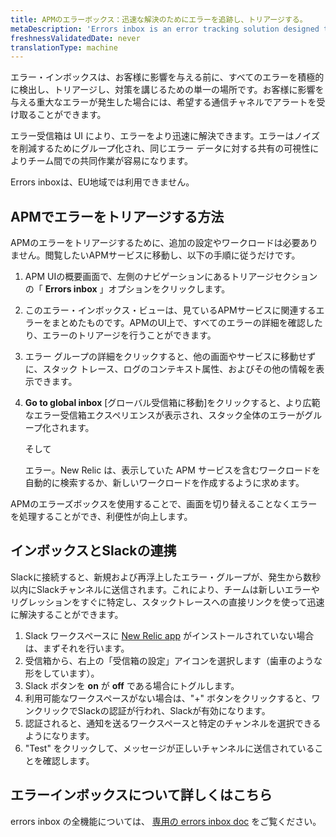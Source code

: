 ```yaml
---
title: APMのエラーボックス：迅速な解決のためにエラーを追跡し、トリアージする。
metaDescription: 'Errors inbox is an error tracking solution designed to put you in the driver’s seat when it comes to detecting, triaging, and resolving errors across your full application stack.'
freshnessValidatedDate: never
translationType: machine
---
```


エラー・インボックスは、お客様に影響を与える前に、すべてのエラーを積極的に検出し、トリアージし、対策を講じるための単一の場所です。お客様に影響を与える重大なエラーが発生した場合には、希望する通信チャネルでアラートを受け取ることができます。

エラー受信箱は<InlinePopover type="apm"/> UI により、エラーをより迅速に解決できます。エラーはノイズを削減するためにグループ化され、同じエラー データに対する共有の可視性によりチーム間での共同作業が容易になります。

<Callout variant="important">
  Errors inboxは、EU地域では利用できません。
</Callout>

## APMでエラーをトリアージする方法

APMのエラーをトリアージするために、追加の設定やワークロードは必要ありません。閲覧したいAPMサービスに移動し、以下の手順に従うだけです。

1. APM UIの概要画面で、左側のナビゲーションにあるトリアージセクションの「 **Errors inbox** 」オプションをクリックします。

2. このエラー・インボックス・ビューは、見ているAPMサービスに関連するエラーをまとめたものです。APMのUI上で、すべてのエラーの詳細を確認したり、エラーのトリアージを行うことができます。

3. エラー グループの詳細をクリックすると、他の画面やサービスに移動せずに、スタック トレース、ログのコンテキスト属性、およびその他の情報を表示できます。

4. **Go to global inbox** \[グローバル受信箱に移動]をクリックすると、より広範なエラー受信箱エクスペリエンスが表示され、スタック全体のエラーがグループ化されます。

   <InlinePopover type="browser"/>

   そして

   <InlinePopover type="mobile"/>

   エラー。New Relic は、表示していた APM サービスを含むワークロードを自動的に検索するか、新しいワークロードを作成するように求めます。

APMのエラーズボックスを使用することで、画面を切り替えることなくエラーを処理することができ、利便性が向上します。

## インボックスとSlackの連携

Slackに接続すると、新規および再浮上したエラー・グループが、発生から数秒以内にSlackチャンネルに送信されます。これにより、チームは新しいエラーやリグレッションをすぐに特定し、スタックトレースへの直接リンクを使って迅速に解決することができます。

1. Slack ワークスペースに [New Relic app](https://newrelic.slack.com/apps/AP92KQJS3-new-relic?tab=more_info) がインストールされていない場合は、まずそれを行います。
2. 受信箱から、右上の「受信箱の設定」アイコンを選択します（歯車のような形をしています）。
3. Slack ボタンを **on** が **off** である場合にトグルします。
4. 利用可能なワークスペースがない場合は、"+" ボタンをクリックすると、ワンクリックでSlackの認証が行われ、Slackが有効になります。
5. 認証されると、通知を送るワークスペースと特定のチャンネルを選択できるようになります。
6. "Test" をクリックして、メッセージが正しいチャンネルに送信されていることを確認します。

## エラーインボックスについて詳しくはこちら

errors inbox の全機能については、 [専用の errors inbox doc](/docs/errors-inbox/errors-inbox) をご覧ください。